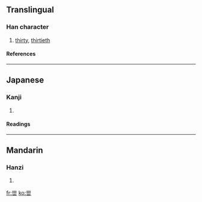 {{see|世}}<!-- may be replaced by zh-forms -->

==Translingual==
===Han character===
{{Han char|rn=1|rad=一|as=03|sn=4|four=|canj=廿十 (TJ), X廿十 (XTJ)}}
# [[thirty]], [[thirtieth]]
====References====
{{Han ref|kx=0078.021|dkj=00032|dj=0156.010|hdz=10014.050|uh=4E17|ud=19991}}
----
==Japanese==
===Kanji===
{{ja-kanji|grade=|rs=一03}}
# {{defn|Japanese}}
====Readings====
{{ja-readings|on=[[せい]] (sei), [[せ]] (se)|kun=[[よ]] (yo)}}
----
==Mandarin==
===Hanzi===
{{cmn-hanzi|pin=[[shì]] ([[shi4]])|wg=shih<sup>4</sup>}}
# {{defn|Mandarin}}

[[fr:丗]]
[[ko:丗]]